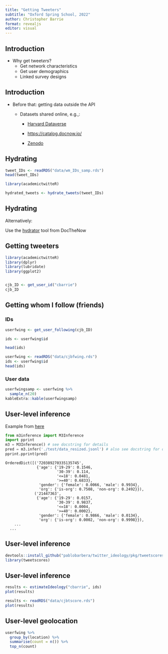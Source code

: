 ```yaml
---
title: "Getting Tweeters"
subtitle: "Oxford Spring School, 2022"
author: Christopher Barrie
format: revealjs
editor: visual
---
```


## Introduction

-   Why get tweet*ers*?
    -   Get network characteristics
    -   Get user demographics
    -   Linked survey designs

## Introduction

-   Before that: getting data outside the API
    -   Datasets shared online, e.g.,:

        -   [Harvard Dataverse](https://dataverse.harvard.edu/dataset.xhtml?persistentId=doi:10.7910/DVN/2FIFLH)

        -   <https://catalog.docnow.io/>

        -   [Zenodo](https://zenodo.org/record/4540820#.YmJTYcaEaLc)
        
## Hydrating

```r
tweet_IDs <- readRDS("data/wm_IDs_samp.rds")
head(tweet_IDs)
```

```r
library(academictwitteR)

hydrated_tweets <- hydrate_tweets(tweet_IDs)
```

## Hydrating

Alternatively:

Use the [hydrator](https://github.com/DocNow/hydrator#readme) tool from DocTheNow

## Getting tweeters

```r
library(academictwitteR)
library(dplyr)
library(lubridate)
library(ggplot2)


cjb_ID <- get_user_id("cbarrie")
cjb_ID

```

## Getting whom I follow (friends)

::: panel-tabset
### IDs

```r
userfwing <- get_user_following(cjb_ID)

ids <- userfwing$id

head(ids)
```

```r
userfwing <- readRDS("data/cjbfwing.rds")
ids <- userfwing$id
head(ids)
```

### User data

```r
userfwingsamp <- userfwing %>%
  sample_n(20)
kableExtra::kable(userfwingsamp)
```
:::

## User-level inference

Example from [here](https://github.com/euagendas/m3inference)

```python

from m3inference import M3Inference
import pprint
m3 = M3Inference() # see docstring for details
pred = m3.infer('./test/data_resized.jsonl') # also see docstring for details
pprint.pprint(pred)
```

    OrderedDict([('720389270335135745',
                  {'age': {'19-29': 0.1546,
                           '30-39': 0.114,
                           '<=18': 0.0481,
                           '>=40': 0.6833},
                   'gender': {'female': 0.0066, 'male': 0.9934},
                   'org': {'is-org': 0.7508, 'non-org': 0.2492}}),
                 ('21447363',
                  {'age': {'19-29': 0.0157,
                           '30-39': 0.9837,
                           '<=18': 0.0004,
                           '>=40': 0.0002},
                   'gender': {'female': 0.9866, 'male': 0.0134},
                   'org': {'is-org': 0.0002, 'non-org': 0.9998}}),
        ...
      ...

## User-level inference

```r
devtools::install_github("pablobarbera/twitter_ideology/pkg/tweetscores")
library(tweetscores)
```

## User-level inference

```r
results <- estimateIdeology("cbarrie", ids)
plot(results)
```

```r
results <- readRDS("data/cjbtscore.rds")
plot(results)

```

## User-level geolocation

```r
userfwing %>%
  group_by(location) %>%
  summarise(count = n()) %>%
  top_n(count)
```
